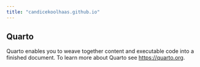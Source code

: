 ```yaml
---
title: "candicekoolhaas.github.io"
---
```


## Quarto

Quarto enables you to weave together content and executable code into a finished document. To learn more about Quarto see <https://quarto.org>.
